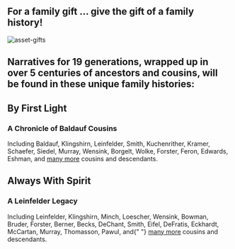 
<div>

<div className="gift-message">
<h2>For a family gift … give the gift of a family history!</h2>

<img src="/assets/baldauf-leinfelder.png" alt="asset-gifts" width={600}></img>

<h2>
  Narratives for 19 generations, wrapped up in over 5 centuries of ancestors and
  cousins, will be found in these unique family histories:
</h2>

</div>

<div className={styles["books-overview"]}>

<div className={styles["book"]}>
  <h2 className="book-title">By First Light</h2>
  <h3>A Chronicle of Baldauf Cousins</h3>
  <p>
    Including Baldauf, Klingshirn, Leinfelder, Smith, Kuchenrither, Kramer,
    Schaefer, Siedel, Murray, Wensink, Borgelt, Wolke, Forster, Feron, Edwards,
    Eshman, and <a href="/by-first-light/names">many more</a> cousins and
    descendants.
  </p>
  <LinkButton href="/by-first-light" />
</div>

<div className={styles["book"]}>
  <h2 className="book-title">Always With Spirit</h2>
  <h3>A Leinfelder Legacy</h3>
  <p>
    Including Leinfelder, Klingshirn, Minch, Loescher, Wensink, Bowman, Bruder,
    Forster, Berner, Becks, DeChant, Smith, Eifel, DeFratis, Eckhardt, McCartan,
    Murray, Thomasson, Pawul, and{" "}
    <a href="/always-with-spirit/names">many more</a> cousins and descendants.
  </p>
  <LinkButton href="/always-with-spirit" />
</div>

</div>

</div>

